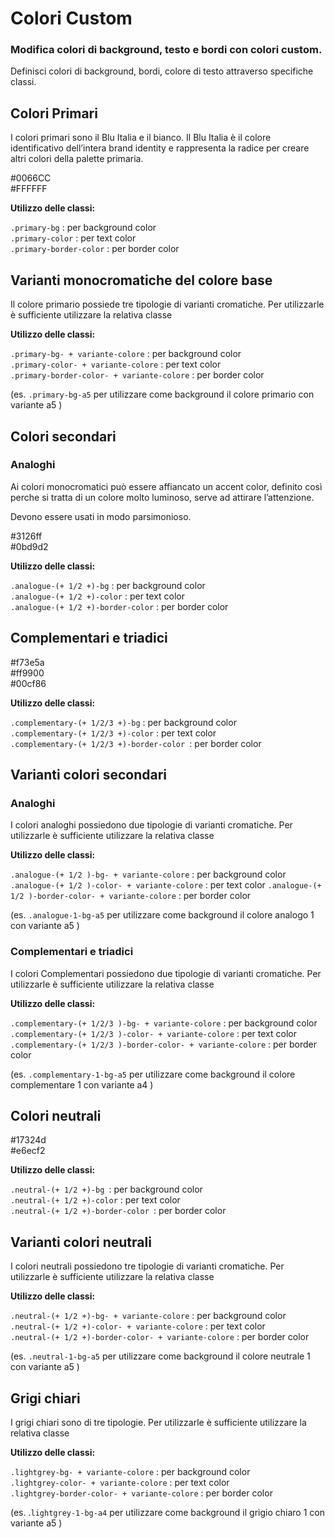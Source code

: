 
<Meta title='Documentazione/Utilities/Colori Custom' />

# Colori Custom

### Modifica colori di background, testo e bordi con colori custom.

Definisci colori di background, bordi, colore di testo attraverso specifiche classi.

## Colori Primari

I colori primari sono il Blu Italia e il bianco.
Il Blu Italia è il colore identificativo dell’intera brand identity e rappresenta la radice per creare altri colori della palette primaria.

<div className='primary-color-container'>
  <div className='square-color primary-bg'>
    <span className='white-color'>#0066CC</span>
  </div>
  <div className='square-color white-bg shadow'>
    <span>#FFFFFF</span>
  </div>
  <div className='clearfix'></div>
</div>

<Canvas>
  <Story id='componenti-utility-story-hidden--colori-custom-story-hidden' />
</Canvas>

**Utilizzo delle classi:**

`.primary-bg` : per background color  
`.primary-color` : per text color  
`.primary-border-color` : per border color

## Varianti monocromatiche del colore base

Il colore primario possiede tre tipologie di varianti cromatiche. Per utilizzarle è sufficiente utilizzare la relativa classe

**Utilizzo delle classi:**

`.primary-bg- + variante-colore` : per background color  
`.primary-color- + variante-colore` : per text color  
`.primary-border-color- + variante-colore` : per border color

(es. `.primary-bg-a5` per utilizzare come background il colore primario con variante a5 )

<Canvas>
  <Story id='componenti-utility-story-hidden--varianti-colore-story-hidden' />
</Canvas>

## Colori secondari

### Analoghi

Ai colori monocromatici può essere affiancato un accent color, definito così perche si tratta di un colore molto luminoso, serve ad attirare l’attenzione.

Devono essere usati in modo parsimonioso.

<div className='primary-color-container'>
  <div className='square-color analogue-1-bg'>
    <span className='white-color'>#3126ff</span>
  </div>
  <div className='square-color analogue-2-bg'>
    <span>#0bd9d2</span>
  </div>
  <div className='clearfix'></div>
</div>

**Utilizzo delle classi:**

`.analogue-(+ 1/2 +)-bg` : per background color  
`.analogue-(+ 1/2 +)-color` : per text color  
`.analogue-(+ 1/2 +)-border-color` : per border color

<Canvas>
  <Story id='componenti-utility-story-hidden--colori-custom-secondari-story-hidden' />
</Canvas>

## Complementari e triadici

<div className='primary-color-container'>
  <div className='square-color complementary-1-bg'>
    <span>#f73e5a</span>
  </div>
  <div className='square-color complementary-2-bg'>
    <span>#ff9900</span>
  </div>
  <div className='square-color complementary-3-bg'>
    <span>#00cf86</span>
  </div>
  <div className='clearfix'></div>
</div>

**Utilizzo delle classi:**

`.complementary-(+ 1/2/3 +)-bg` : per background color  
`.complementary-(+ 1/2/3 +)-color` : per text color  
`.complementary-(+ 1/2/3 +)-border-color `: per border color

<Canvas>
  <Story id='componenti-utility-story-hidden--colori-custom-complementari-e-triadici-story-hidden' />
</Canvas>

## Varianti colori secondari

### Analoghi

I colori analoghi possiedono due tipologie di varianti cromatiche. Per utilizzarle è sufficiente utilizzare la relativa classe

**Utilizzo delle classi:**

`.analogue-(+ 1/2 )-bg- + variante-colore` : per background color
`.analogue-(+ 1/2 )-color- + variante-colore` : per text color
`.analogue-(+ 1/2 )-border-color- + variante-colore` : per border color

(es. `.analogue-1-bg-a5` per utilizzare come background il colore analogo 1 con variante a5 )

<Canvas>
  <Story id='componenti-utility-story-hidden--colori-custom-secondari-analoghi-story-hidden' />
</Canvas>

### Complementari e triadici

I colori Complementari possiedono due tipologie di varianti cromatiche. Per utilizzarle è sufficiente utilizzare la relativa classe

**Utilizzo delle classi:**

`.complementary-(+ 1/2/3 )-bg- + variante-colore` : per background color
`.complementary-(+ 1/2/3 )-color- + variante-colore` : per text color
`.complementary-(+ 1/2/3 )-border-color- + variante-colore` : per border color

(es. `.complementary-1-bg-a5` per utilizzare come background il colore complementare 1 con variante a4 )

<Canvas>
  <Story id='componenti-utility-story-hidden--colori-secondari-custom-complementari-e-triadici-story-hidden' />
</Canvas>

## Colori neutrali

<div className='primary-color-container'>
  <div className='square-color neutral-1-bg'>
    <span className='white-color'>#17324d</span>
  </div>
  <div className='square-color neutral-2-bg'>
    <span>#e6ecf2</span>
  </div>
  <div className='clearfix'></div>
</div>

**Utilizzo delle classi:**

`.neutral-(+ 1/2 +)-bg `: per background color  
`.neutral-(+ 1/2 +)-color` : per text color  
`.neutral-(+ 1/2 +)-border-color `: per border color

<Canvas>
  <Story id='componenti-utility-story-hidden--colori-neutrali-custom-story-hidden' />
</Canvas>

## Varianti colori neutrali

I colori neutrali possiedono tre tipologie di varianti cromatiche. Per utilizzarle è sufficiente utilizzare la relativa classe

**Utilizzo delle classi:**

`.neutral-(+ 1/2 +)-bg- + variante-colore` : per background color  
`.neutral-(+ 1/2 +)-color- + variante-colore` : per text color  
`.neutral-(+ 1/2 +)-border-color- + variante-colore` : per border color

(es. `.neutral-1-bg-a5` per utilizzare come background il colore neutrale 1 con variante a5 )

<Canvas>
  <Story id='componenti-utility-story-hidden--variante-colori-neutrali-custom-story-hidden' />
</Canvas>

## Grigi chiari

I grigi chiari sono di tre tipologie. Per utilizzarle è sufficiente utilizzare la relativa classe

**Utilizzo delle classi:**

`.lightgrey-bg- + variante-colore` : per background color  
`.lightgrey-color- + variante-colore` : per text color  
`.lightgrey-border-color- + variante-colore` : per border color

(es. .`lightgrey-1-bg-a4` per utilizzare come background il grigio chiaro 1 con variante a5 )

<Canvas>
  <Story id='componenti-utility-story-hidden--colori-grigi-chiari-custom-story-hidden' />
</Canvas>
